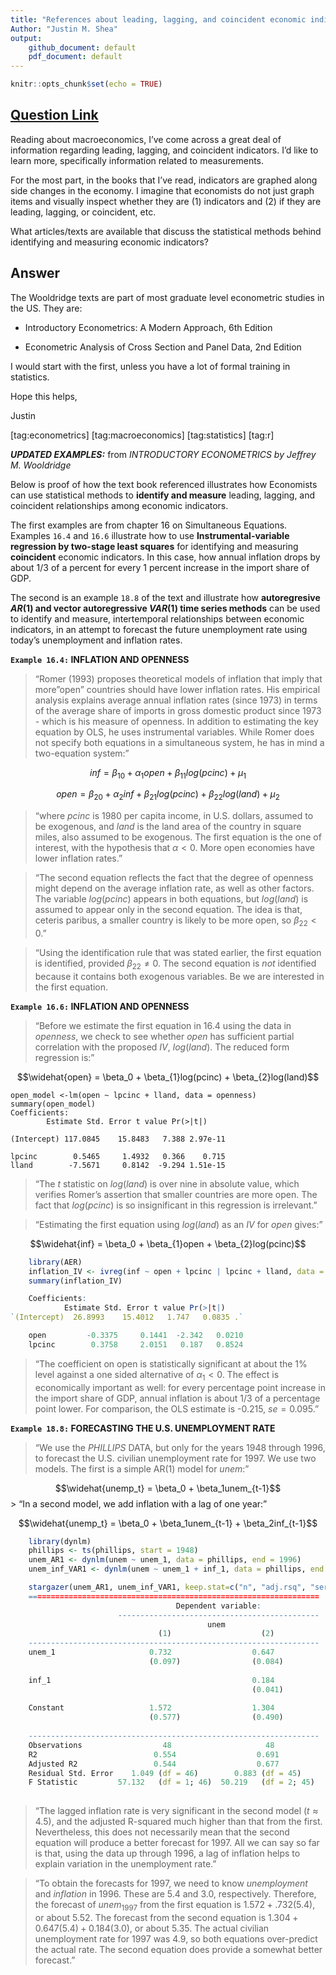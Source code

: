 ```yaml
---
title: "References about leading, lagging, and coincident economic indicators"
Author: "Justin M. Shea"
output: 
    github_document: default
    pdf_document: default
---
```


```r
knitr::opts_chunk$set(echo = TRUE)
```

## [Question Link](https://economics.stackexchange.com/questions/17342/references-about-leading-lagging-and-coincident-economic-indicators)


Reading about macroeconomics, I've come across a great deal of information regarding leading, lagging, and coincident indicators. I'd like to learn more, specifically information related to measurements.

For the most part, in the books that I've read, indicators are graphed along side changes in the economy. I imagine that economists do not just graph items and visually inspect whether they are $(1)$ indicators and $(2)$ if they are leading, lagging, or coincident, etc.

What articles/texts are available that discuss the statistical methods behind identifying and measuring economic indicators?

## Answer

The Wooldridge texts are part of most graduate level econometric studies in the US. They are:

- Introductory Econometrics: A Modern Approach, 6th Edition

- Econometric Analysis of Cross Section and Panel Data, 2nd Edition

I would start with the first, unless you have a lot of formal training in statistics. 

Hope this helps,

Justin

[tag:econometrics] [tag:macroeconomics] [tag:statistics] [tag:r]

***UPDATED EXAMPLES:*** from *INTRODUCTORY ECONOMETRICS by Jeffrey M. Wooldridge*

Below is proof of how the text book referenced illustrates how Economists can use statistical methods to **identify and measure** leading, lagging, and coincident relationships among economic indicators.

The first examples are from chapter 16 on Simultaneous Equations. Examples `16.4` and `16.6` illustrate how to use **Instrumental-variable regression by two-stage least squares** for identifying and measuring **coincident** economic indicators. In this case, how annual inflation drops by about 1/3 of a percent for every 1 percent increase in the import share of GDP.

The second is an example `18.8` of the text and illustrate how **autoregresive $AR(1)$ and vector autoregressive $VAR(1)$ time series methods** can be used to identify and measure, intertemporal relationships between economic indicators, in an attempt to forecast the future unemployment rate using today's unemployment and inflation rates.

**`Example 16.4:` INFLATION AND OPENNESS**

> "Romer (1993) proposes theoretical models of inflation that imply that more "open" countries should have lower inflation rates. His empirical analysis explains average annual inflation rates (since 1973) in terms of the average share of imports in gross domestic product since 1973 - which is his measure of openness. In addition to estimating
the key equation by OLS, he uses instrumental variables. While Romer does not specify
both equations in a simultaneous system, he has in mind a two-equation system:"

$$inf = \beta_{10} + \alpha_1open + \beta_{11}log(pcinc) + \mu_1$$

$$open = \beta_{20} + \alpha_2inf + \beta_{21}log(pcinc) + \beta_{22}log(land) + \mu_2$$

> "where $pcinc$ is 1980 per capita income, in U.S. dollars, assumed to be exogenous, and
$land$ is the land area of the country in square miles, also assumed to be exogenous. The first equation is the one of interest, with the hypothesis that $\alpha < 0$. More open
economies have lower inflation rates."

> "The second equation reflects the fact that the degree of openness might depend on the average inflation rate, as well as other factors. The variable $log(pcinc)$ appears in both equations, but $log(land)$ is assumed to appear only in the second equation.
The idea is that, ceteris paribus, a smaller country is likely to be more open, so $\beta_{22} < 0$."

> "Using the identification rule that was stated earlier, the first equation is identified, provided $\beta_{22} \ne 0$. The second equation is $not$ identified because it contains both exogenous variables. Be we are interested in the first equation.

**`Example 16.6:` INFLATION AND OPENNESS**

> "Before we estimate the first equation in 16.4 using the data in $openness$, we check to see whether $open$ has sufficient partial correlation with the proposed $IV$, $log(land)$. The reduced form regression is:"

$$\widehat{open} = \beta_0 + \beta_{1}log(pcinc) + \beta_{2}log(land)$$

    open_model <-lm(open ~ lpcinc + lland, data = openness)
    summary(open_model)
    Coefficients:
            Estimate Std. Error t value Pr(>|t|)
`(Intercept) 117.0845    15.8483   7.388 2.97e-11 `

    lpcinc        0.5465     1.4932   0.366    0.715 
    lland        -7.5671     0.8142  -9.294 1.51e-15





 > "The $t$ statistic on $log(land)$ is over nine in absolute value, which verifies Romer's assertion that smaller countries are more open. The fact that $log(pcinc)$ is so insignificant in this regression is irrelevant."

> "Estimating the first equation using $log(land)$ as an $IV$ for $open$ gives:"

$$\widehat{inf} = \beta_0 + \beta_{1}open + \beta_{2}log(pcinc)$$

  
```r
    library(AER)
    inflation_IV <- ivreg(inf ~ open + lpcinc | lpcinc + lland, data = openness)
    summary(inflation_IV)

    Coefficients:
            Estimate Std. Error t value Pr(>|t|)  
`(Intercept)  26.8993    15.4012   1.747   0.0835 .`

    open         -0.3375     0.1441  -2.342   0.0210
    lpcinc        0.3758     2.0151   0.187   0.8524
```

> "The coefficient on open is statistically significant at about the 1% level against a one sided alternative of $\alpha_1 < 0$. The effect is economically important as well: for every percentage point increase in the import share of GDP, annual inflation is about 1/3 of a percentage point lower. For comparison, the OLS estimate is -0.215, $se = 0.095$."

**`Example 18.8:` FORECASTING THE U.S. UNEMPLOYMENT RATE**

> "We use the $PHILLIPS$ DATA, but only for the years 1948 through 1996, to forecast
the U.S. civilian unemployment rate for 1997. We use two models. The first is a simple
AR(1) model for $unem$:"

$$\widehat{unemp_t} = \beta_0 + \beta_1unem_{t-1}$$
> "In a second model, we add inflation with a lag of one year:"

$$\widehat{unemp_t} = \beta_0 + \beta_1unem_{t-1} + \beta_2inf_{t-1}$$

```r
    library(dynlm)
    phillips <- ts(phillips, start = 1948)
    unem_AR1 <- dynlm(unem ~ unem_1, data = phillips, end = 1996)
    unem_inf_VAR1 <- dynlm(unem ~ unem_1 + inf_1, data = phillips, end = 1996)

    stargazer(unem_AR1, unem_inf_VAR1, keep.stat=c("n", "adj.rsq", "ser")
    =================================================================
                                     Dependent variable:             
                        ---------------------------------------------
                                            unem                     
                                 (1)                    (2)          
    -----------------------------------------------------------------
    unem_1                     0.732                  0.647       
                               (0.097)                (0.084)        
                                                                     
    inf_1                                             0.184       
                                                      (0.041)        
                                                                     
    Constant                   1.572                  1.304        
                               (0.577)                (0.490)        
                                                                     
    -----------------------------------------------------------------
    Observations                  48                     48          
    R2                          0.554                  0.691         
    Adjusted R2                 0.544                  0.677         
    Residual Std. Error    1.049 (df = 46)        0.883 (df = 45)    
    F Statistic         57.132   (df = 1; 46)  50.219   (df = 2; 45)      
                                                                 

```
> "The lagged inflation rate is very significant in the second model $(t \approx 4.5)$, and the adjusted R-squared much higher than that from the first. Nevertheless, this does not necessarily mean that the second equation will produce a better forecast for 1997. All we can say so far is that, using the data up through 1996, a lag of inflation helps to explain variation in the unemployment rate."

> "To obtain the forecasts for 1997, we need to know $unemployment$ and $inflation$ in 1996. These are 5.4 and 3.0, respectively. Therefore, the forecast of $unem_{1997}$ from the first equation is $1.572 + .732(5.4)$, or about $5.52$. The forecast from the second equation is $1.304 + 0.647(5.4) + 0.184(3.0)$, or about $5.35$. The actual civilian unemployment rate for 1997 was $4.9$, so both equations over-predict the actual rate. The second equation does provide a somewhat better forecast."



